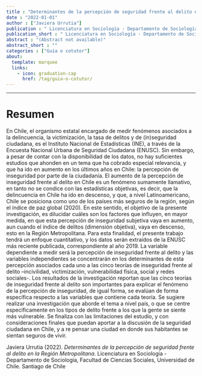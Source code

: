 ```yaml
---
title : "Determinantes de la percepción de seguridad frente al delito en la Región Metropolitana"
date : "2022-01-01"
author : ["Javiera Urrutia"]
publication : " Licenciatura en Sociología - Departamento de Sociología, Facultad de Ciencias Sociales, Universidad de Chile. Santiago de Chile"
publication_short : " Licenciatura en Sociología - Departamento de Sociología, Facultad de Ciencias Sociales, Universidad de Chile. Santiago de Chile"
abstract : "(Abstract not available)"
abstract_short : ""
categories : ["Guía o cotutor"]
about:
  template: marquee
  links:
    - icon: graduation-cap
      href: /tag/guia-o-cotutor/
---
```

---

# Resumen

En Chile, el organismo estatal encargado de medir fenómenos asociados a la delincuencia,
la victimización, la tasa de delitos y de (in)seguridad ciudadana, es el Instituto Nacional
de Estadísticas (INE), a través de la Encuesta Nacional Urbana de Seguridad Ciudadana
(ENUSC). Sin embargo, a pesar de contar con la disponibilidad de los datos, no hay
suficientes estudios que ahonden en un tema que ha cobrado especial relevancia, y que ha
ido en aumento en los últimos años en Chile: la percepción de inseguridad por parte de la
ciudadanía. El aumento de la percepción de inseguridad frente al delito en Chile es un
fenómeno sumamente llamativo, en tanto no se condice con las estadísticas objetivas, es
decir, que la delincuencia en Chile ha ido en descenso, y que, a nivel Latinoamericano,
Chile se posiciona como uno de los países más seguros de la región, según el índice de
paz global (2020). En este sentido, el objetivo de la presente investigación, es dilucidar
cuáles son los factores que influyen, en mayor medida, en que esta percepción de
inseguridad subjetiva vaya en aumento, aun cuando el índice de delitos (dimensión
objetiva), vaya en descenso, esto en la Región Metropolitana. Para esta finalidad, el
presente trabajo tendrá un enfoque cuantitativo, y los datos serán extraídos de la ENUSC
más reciente publicada, correspondiente al año 2019. La variable dependiente a medir
será la percepción de inseguridad frente al delito y las variables independientes se
concentrarán en los determinantes de esta percepción asociados cada uno a las cinco
teorías de inseguridad frente al delito –incivilidad, victimización, vulnerabilidad física,
social y redes sociales-. Los resultados de la investigación reportan que las cinco teorías
de inseguridad frente al delito son importantes para explicar el fenómeno de la percepción
de inseguridad, de igual forma, se evalúan de forma específica respecto a las variables
que contiene cada teoría. Se sugiere realizar una investigación que aborde el tema a nivel
país, o que se centre específicamente en los tipos de delito frente a los que la gente se
siente más vulnerable. Se finaliza con las limitaciones del estudio, y con consideraciones
finales que puedan aportar a la discusión de la seguridad ciudadana en Chile, y a re pensar
una ciudad en donde sus habitantes se sientan seguros de vivir.


::: {.callout-note title="How to cite this work"}

Javiera Urrutia (2022). *Determinantes de la percepción de seguridad frente al delito en la Región Metropolitana*.  Licenciatura en Sociología - Departamento de Sociología, Facultad de Ciencias Sociales, Universidad de Chile. Santiago de Chile

:::

